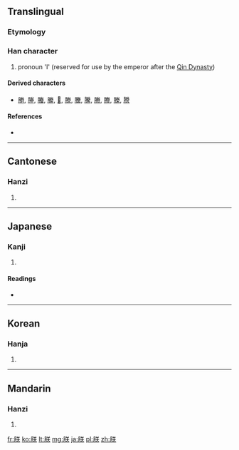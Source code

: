 ==Translingual==
===Etymology===
{{Han compound|月|灷|alt2=关}}

===Han character===
{{Han char|rn=74|rad=月|as=06|sn=10|four=7823<sub>4</sub>|canj=月廿大 (BTK)}}

# pronoun 'I' (reserved for use by the emperor after the [[w:Qin Dynasty|Qin Dynasty]])

====Derived characters====
* [[勝]], [[塍]], [[螣]], [[縢]], [[𠗲]], [[滕]], [[黱]], [[騰]], [[幐]], [[賸]], [[榺]], [[謄]]

====References====
* {{Han ref|kx=0505.190|dkj=14361|dj=0884.120|hdz=32071.050|uh=6715|ud=26389|bh=AED3|bd=44755}}

----

==Cantonese==

===Hanzi===
{{yue-hanzi|jyut=|y=jam6}}

# {{defn|lang=yue|sort=月06}}

----

==Japanese==

===Kanji===
{{ja-kanji|grade=c|rs=月06}}

# {{defn|lang=ja|sort=月06}}

====Readings====
* {{ja-readings|on=[[ちん]] (chin), [[じん]] (jin), [[ちむ]] (chimu), [[ぢむ]] (jimu)|kun=[[われ]] (ware), [[わが]] (waga),　[[きざし]] (kizashi)}}

----

==Korean==

===Hanja===
{{ko-hanja|hangeul=짐|eumhun=|rv=jim|mr=chim|y=cim}}

# {{defn|lang=ko|sort=月06}}

----

==Mandarin==

===Hanzi===
{{cmn-hanzi|pin=[[zhèn]] ([[zhen4]])|wg=chen<sup>4</sup>}}

# {{defn|lang=cmn|sort=月06}}

[[fr:朕]]
[[ko:朕]]
[[lt:朕]]
[[mg:朕]]
[[ja:朕]]
[[pl:朕]]
[[zh:朕]]